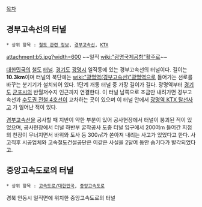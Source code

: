 

[[목차]]

== 경부고속선의 터널 ==

 * 상위 항목 : [[철도 관련 정보]], [[경부고속선]], [[KTX]]

attachment:b5.jpg?width=600
~~일직 [[wiki:"광명국제공항"활주로]]~~

[[대한민국]]의 [[철도]] [[터널]]. [[경기도]] [[광명시]] 일직동에 있는 경부고속선의 터널이다. 길이는 '''10.3km'''이며 터널의 북단에는 [[wiki:"광명역(경부고속선)"광명역]]으로 들어가는 선로를 바꾸는 분기기가 설치되어 있다. 1단계 개통 터널 중 가장 길이가 길다. 광명역부터 [[경기도]] [[군포시]]의 반월저수지 인근까지 연결한다. 이 터널 남쪽으로 조금만 내려가면 경부고속선과 [[수도권 전철 4호선]]이 교차하는 곳이 있으며 이 터널 안에서 [[광명역 KTX 탈선사고]] 가 일어난 적이 있다.

[[경부고속선]]을 공사할 때 지반이 약한 부분이 있어 공사현장에서 터널이 붕괴된 적이 있었으며, 공사현장에서 터널 하반부 굴착공사 도중 터널 입구에서 200여m 들어간 지점의 천장이 무너지면서 바위와 토사 등 300㎥가 쏟아져 내리는 사고가 있었다고 한다. 사고직후 시공업체와 고속철도건설공단은 이같은 사실을 2달여 동안 숨기다가 발각되었다고.

== 중앙고속도로의 터널 ==
 * 상위 항목 : [[고속도로/대한민국]], [[중앙고속도로]]

경북 안동시 일직면에 위치한 중앙고속도로의 터널

